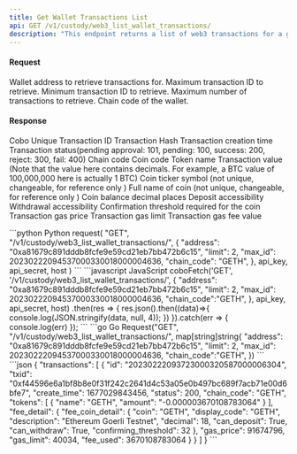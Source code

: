 ```yaml
---
title: Get Wallet Transactions List
api: GET /v1/custody/web3_list_wallet_transactions/ 
description: "This endpoint returns a list of web3 transactions for a given wallet address. The response contains transaction details such as transaction hash, block number, and transaction value."
---
```

#### Request
<ParamField body="address" type="String" required>Wallet address to retrieve transactions for.</ParamField> 
<ParamField body="max_id" type="Int" >Maximum transaction ID to retrieve.</ParamField> 
<ParamField body="min_id" type="Int" >Minimum transaction ID to retrieve.</ParamField> 
<ParamField body="limit" type="Int" >Maximum number of transactions to retrieve.</ParamField> 
<ParamField body="chain_code" type="String" >Chain code of the wallet.</ParamField> 

#### Response
<ResponseField name="id" type="String" >Cobo Unique Transaction ID</ResponseField> 
<ResponseField name="txid" type="String" >Transaction Hash</ResponseField> 
<ResponseField name="create_time" type="Int" >Transaction creation time</ResponseField> 
<ResponseField name="status" type="Int" >Transaction status(pending approval: 101, pending: 100, success: 200, reject: 300, fail: 400)</ResponseField> 
<ResponseField name="chain_code" type="String" >Chain code</ResponseField> 
<ResponseField name="coin" type="String" >Coin code</ResponseField> 
<ResponseField name="name" type="String" >Token name</ResponseField>
<ResponseField name="amount" type="String" >Transaction value (Note that the value here contains decimals. For example, a BTC value of 100,000,000 here is actually 1 BTC)</ResponseField>
<ResponseField name="display_code" type="String" >Coin ticker symbol (not unique, changeable, for reference only )</ResponseField> 
<ResponseField name="description" type="String" >Full name of coin (not unique, changeable, for reference only )</ResponseField> 
<ResponseField name="decimal" type="String" >Coin balance decimal places</ResponseField> 
<ResponseField name="can_deposit" type="String" >Deposit accessibility</ResponseField> 
<ResponseField name="can_withdraw" type="String" >Withdrawal accessibility</ResponseField> 
<ResponseField name="confirming_threshold" type="String" >Confirmation threshold required for the coin</ResponseField> 
<ResponseField name="gas_price" type="String" >Transaction gas price</ResponseField> 
<ResponseField name="gas_limit" type="String" >Transaction gas limit</ResponseField> 
<ResponseField name="fee_used" type="String" >Transaction gas fee value</ResponseField>

<RequestExample>
```python Python
request(
    "GET",
    "/v1/custody/web3_list_wallet_transactions/",
    {
        "address": "0xa81679c891dddb8fcfe9e59cd21eb7bb472b6c15",
        "limit": 2,
        "max_id": 20230222094537000330018000004636,
        "chain_code": "GETH",
    },
    api_key, api_secret, host
)
```
```javascript JavaScript
coboFetch('GET', '/v1/custody/web3_list_wallet_transactions/', {
    "address": "0xa81679c891dddb8fcfe9e59cd21eb7bb472b6c15",
    "limit": 2,
    "max_id": 20230222094537000330018000004636,
    "chain_code":"GETH",
}, api_key, api_secret, host)
    .then(res => {
        res.json().then((data)=>{
            console.log(JSON.stringify(data, null, 4));
        })
    }).catch(err => {
        console.log(err)
    });
```
```go Go
Request("GET", "/v1/custody/web3_list_wallet_transactions/", map[string]string{
    "address": "0xa81679c891dddb8fcfe9e59cd21eb7bb472b6c15",
    "limit": 2,
    "max_id": 20230222094537000330018000004636,
    "chain_code":"GETH",
})
```
</RequestExample>

<ResponseExample>
```json
{
  "transactions": [
    {
      "id": "20230222093723000320587000006304",
      "txid": "0xf44596e6a1bf8b8e0f31f242c2641d4c53a05e0b497bc689f7acb71e00d6bfe7",
      "create_time": 1677029843456,
      "status": 200,
      "chain_code": "GETH",
      "tokens": [
        {
          "name": "GETH",
          "amount": "-0.000003670108783064"
        }
      ],
      "fee_detail": {
        "fee_coin_detail": {
          "coin": "GETH",
          "display_code": "GETH",
          "description": "Ethereum Goerli Testnet",
          "decimal": 18,
          "can_deposit": True,
          "can_withdraw": True,
          "confirming_threshold": 32
        },
        "gas_price": 91674796,
        "gas_limit": 40034,
        "fee_used": 3670108783064
      }
    }
  ]
}
```
</ResponseExample>
